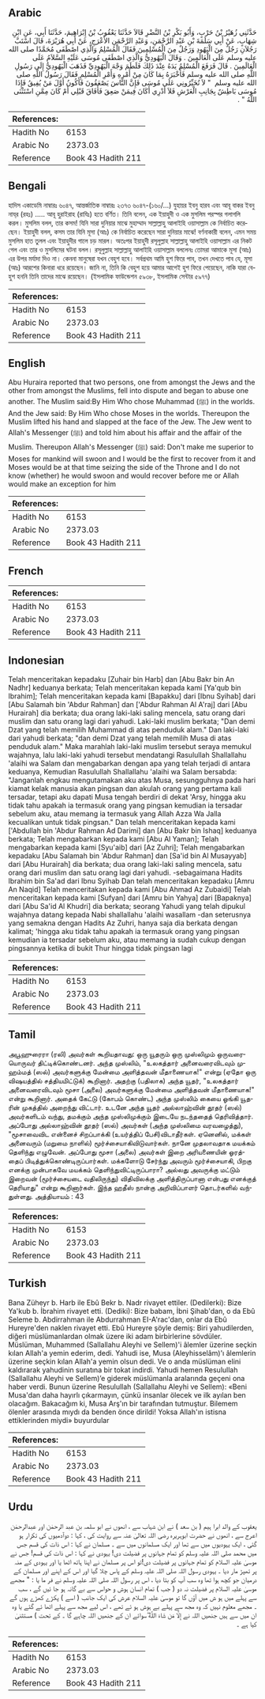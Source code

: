 ## Arabic


<div dir="rtl" lang="ar" style={{fontSize:'larger',backgroundColor:'#f8f9fa',padding:20}}>
حَدَّثَنِي زُهَيْرُ بْنُ حَرْبٍ، وَأَبُو بَكْرِ بْنُ النَّضْرِ قَالاَ حَدَّثَنَا يَعْقُوبُ بْنُ إِبْرَاهِيمَ، حَدَّثَنَا أَبِي، عَنِ ابْنِ شِهَابٍ، عَنْ أَبِي سَلَمَةَ بْنِ عَبْدِ الرَّحْمَنِ، وَعَبْدِ الرَّحْمَنِ الأَعْرَجِ، عَنْ أَبِي هُرَيْرَةَ، قَالَ اسْتَبَّ رَجُلاَنِ رَجُلٌ مِنَ الْيَهُودِ وَرَجُلٌ مِنَ الْمُسْلِمِينَ فَقَالَ الْمُسْلِمُ وَالَّذِي اصْطَفَى مُحَمَّدًا صلى الله عليه وسلم عَلَى الْعَالَمِينَ ‏.‏ وَقَالَ الْيَهُودِيُّ وَالَّذِي اصْطَفَى مُوسَى عَلَيْهِ السَّلاَمُ عَلَى الْعَالَمِينَ ‏.‏ قَالَ فَرَفَعَ الْمُسْلِمُ يَدَهُ عِنْدَ ذَلِكَ فَلَطَمَ وَجْهَ الْيَهُودِيِّ فَذَهَبَ الْيَهُودِيُّ إِلَى رَسُولِ اللَّهِ صلى الله عليه وسلم فَأَخْبَرَهُ بِمَا كَانَ مِنْ أَمْرِهِ وَأَمْرِ الْمُسْلِمِ فَقَالَ رَسُولُ اللَّهِ صلى الله عليه وسلم ‏ "‏ لاَ تُخَيِّرُونِي عَلَى مُوسَى فَإِنَّ النَّاسَ يَصْعَقُونَ فَأَكُونُ أَوَّلَ مَنْ يُفِيقُ فَإِذَا مُوسَى بَاطِشٌ بِجَانِبِ الْعَرْشِ فَلاَ أَدْرِي أَكَانَ فِيمَنْ صَعِقَ فَأَفَاقَ قَبْلِي أَمْ كَانَ مِمَّنِ اسْتَثْنَى اللَّهُ ‏"‏ ‏.‏
</div>
<div style={{backgroundColor:'#f8f9fa',padding:20, marginBottom: 10}}><table> <thead> <tr> <th>References:</th> <th></th> </tr> </thead> <tbody><tr><td>Hadith No</td><td>6153</td></tr><tr><td>Arabic No</td><td>2373.03</td></tr><tr><td>Reference</td><td>Book 43 Hadith 211</td></tr></tbody></table></div>

## Bengali


<div dir="ltr" lang="bn" style={{fontSize:'larger',backgroundColor:'#f8f9fa',padding:20}}>
হাদিস একাডেমি নাম্বারঃ ৬০৪৭, আন্তর্জাতিক নাম্বারঃ ২৩৭৩ ৬০৪৭-(১৬০/...) যুহায়র ইবনু হারব এবং আবূ বাকর ইবনু নায্‌র (রহঃ) ..... আবূ হুরাইরাহ (রাযিঃ) হতে বর্ণিত। তিনি বলেন, এক ইয়াহুদী ও এক মুসলিম পরস্পর গলাগলি করল। মুসলিম বলল, তার কসম! যিনি সারা দুনিয়ার মাঝে মুহাম্মাদ সাল্লাল্লাহু আলাইহি ওয়াসাল্লাম কে নির্বাচিত করেছেন। ইয়াহুদী বলল, কসম তার যিনি মূসা (আঃ) কে নির্বাচিত করেছেন সারা দুনিয়ার মাঝে! বর্ণনাকারী বলেন, এমন সময় মুসলিম হাত তুলল এবং ইয়াহুদীর গালে চড় মারল। অতঃপর ইয়াহুদী রসূলুল্লাহ সাল্লাল্লাহু আলাইহি ওয়াসাল্লাম এর নিকট গেল এবং তার ও মুসলিমের ঘটনা বলল। রসূলুল্লাহ সাল্লাল্লাহু আলাইহি ওয়াসাল্লাম বললেনঃ তোমরা আমাকে মূসা (আঃ) এর উপর মর্যাদা দিও না। কেননা মানুষেরা যখন বেহুশ হবে। সর্বপ্রথম আমি হুশ ফিরে পাব, তখন দেখতে পাব যে, মূসা (আঃ) আরশের কিনারা ধরে রয়েছেন। জানি না, তিনি কি বেহুশ হয়ে আমার আগেই হুশ ফিরে পেয়েছেন, নাকি যারা বেহুশ হননি তিনি তাদের মাঝে রয়েছেন। (ইসলামিক ফাউন্ডেশন ৫৯৩৮, ইসলামিক সেন্টার ৫৯৭৭)
</div>
<div style={{backgroundColor:'#f8f9fa',padding:20, marginBottom: 10}}><table> <thead> <tr> <th>References:</th> <th></th> </tr> </thead> <tbody><tr><td>Hadith No</td><td>6153</td></tr><tr><td>Arabic No</td><td>2373.03</td></tr><tr><td>Reference</td><td>Book 43 Hadith 211</td></tr></tbody></table></div>

## English


<div dir="ltr" lang="en" style={{fontSize:'larger',backgroundColor:'#f8f9fa',padding:20}}>
Abu Huraira reported that two persons, one from amongst the Jews and the other from amongst the Muslims, fell into dispute and began to abuse one another. The Muslim said:By Him Who chose Muhammad (ﷺ) in the worlds. And the Jew said: By Him Who chose Moses in the worlds. Thereupon the Muslim lifted his hand and slapped at the face of the Jew. The Jew went to Allah's Messenger (ﷺ) and told him about his affair and the affair of the Muslim. Thereupon Allah's Messenger (ﷺ) said: Don't make me superior to Moses for mankind will swoon and I would be the first to recover from it and Moses would be at that time seizing the side of the Throne and I do not know (whether) he would swoon and would recover before me or Allah would make an exception for him
</div>
<div style={{backgroundColor:'#f8f9fa',padding:20, marginBottom: 10}}><table> <thead> <tr> <th>References:</th> <th></th> </tr> </thead> <tbody><tr><td>Hadith No</td><td>6153</td></tr><tr><td>Arabic No</td><td>2373.03</td></tr><tr><td>Reference</td><td>Book 43 Hadith 211</td></tr></tbody></table></div>

## French


<div dir="ltr" lang="fr" style={{fontSize:'larger',backgroundColor:'#f8f9fa',padding:20}}>

</div>
<div style={{backgroundColor:'#f8f9fa',padding:20, marginBottom: 10}}><table> <thead> <tr> <th>References:</th> <th></th> </tr> </thead> <tbody><tr><td>Hadith No</td><td>6153</td></tr><tr><td>Arabic No</td><td>2373.03</td></tr><tr><td>Reference</td><td>Book 43 Hadith 211</td></tr></tbody></table></div>

## Indonesian


<div dir="ltr" lang="id" style={{fontSize:'larger',backgroundColor:'#f8f9fa',padding:20}}>
Telah menceritakan kepadaku [Zuhair bin Harb] dan [Abu Bakr bin An Nadhr] keduanya berkata; Telah menceritakan kepada kami [Ya'qub bin Ibrahim]; Telah menceritakan kepada kami [Bapakku] dari [Ibnu Syihab] dari [Abu Salamah bin 'Abdur Rahman] dan ['Abdur Rahman Al A'raj] dari [Abu Hurairah] dia berkata; dua orang laki-laki saling mencela, satu orang dari muslim dan satu orang lagi dari yahudi. Laki-laki muslim berkata; "Dan demi Dzat yang telah memilih Muhammad di atas penduduk alam." Dan laki-laki dari yahudi berkata; "dan demi Dzat yang telah memilih Musa di atas penduduk alam." Maka marahlah laki-laki muslim tersebut seraya memukul wajahnya, lalu laki-laki yahudi tersebut mendatangi Rasulullah Shallallahu 'alaihi wa Salam dan mengabarkan dengan apa yang telah terjadi di antara keduanya, Kemudian Rasulullah Shallallahu 'alaihi wa Salam bersabda: "Janganlah engkau mengutamakan aku atas Musa, sesungguhnya pada hari kiamat kelak manusia akan pingsan dan akulah orang yang pertama kali tersadar, tetapi aku dapati Musa tengah berdiri di dekat 'Arsy, hingga aku tidak tahu apakah ia termasuk orang yang pingsan kemudian ia tersadar sebelum aku, atau memang ia termasuk yang Allah Azza Wa Jalla kecualikan untuk tidak pingsan." Dan telah menceritakan kepada kami ['Abdullah bin 'Abdur Rahman Ad Darimi] dan [Abu Bakr bin Ishaq] keduanya berkata; Telah mengabarkan kepada kami [Abu Al Yaman]; Telah mengabarkan kepada kami [Syu'aib] dari [Az Zuhri]; Telah mengabarkan kepadaku [Abu Salamah bin 'Abdur Rahman] dan [Sa'id bin Al Musayyab] dari [Abu Hurairah] dia berkata; dua orang laki-laki saling mencela, satu orang dari muslim dan satu orang lagi dari yahudi. -sebagaimana Hadits Ibrahim bin Sa'ad dari Ibnu Syihab Dan telah menceritakan kepadaku [Amru An Naqid] Telah menceritakan kepada kami [Abu Ahmad Az Zubaidi] Telah menceritakan kepada kami [Sufyan] dari [Amru bin Yahya] dari [Bapaknya] dari [Abu Sa'id Al Khudri] dia berkata; seorang Yahudi yang telah dipukul wajahnya datang kepada Nabi shallallahu 'alaihi wasallam -dan seterusnya yang semakna dengan Hadits Az Zuhri, hanya saja dia berkata dengan kalimat; 'hingga aku tidak tahu apakah ia termasuk orang yang pingsan kemudian ia tersadar sebelum aku, atau memang ia sudah cukup dengan pingsannya ketika di bukit Thur hingga tidak pingsan lagi
</div>
<div style={{backgroundColor:'#f8f9fa',padding:20, marginBottom: 10}}><table> <thead> <tr> <th>References:</th> <th></th> </tr> </thead> <tbody><tr><td>Hadith No</td><td>6153</td></tr><tr><td>Arabic No</td><td>2373.03</td></tr><tr><td>Reference</td><td>Book 43 Hadith 211</td></tr></tbody></table></div>

## Tamil


<div dir="ltr" lang="ta" style={{fontSize:'larger',backgroundColor:'#f8f9fa',padding:20}}>
அபூஹுரைரா (ரலி) அவர்கள் கூறியதாவது: ஒரு யூதரும் ஒரு முஸ்லிமும் ஒருவரையொருவர் திட்டிக்கொண்டனர். அந்த முஸ்லிம், "உலகத்தார் அனைவரைவிடவும் முஹம்மத் (ஸல்) அவர்களுக்கு மேன்மை அளித்தவன் மீதாணையாக!" என்று (ஏதோ ஒரு விஷயத்தில் சத்தியமிட்டுக்) கூறினார். அதற்கு (பதிலாக) அந்த யூதர், "உலகத்தார் அனைவரைவிடவும் மூசா (அலை) அவர்களுக்கு மேன்மை அளித்தவன் மீதாணையாக!" என்று கூறினார். அதைக் கேட்டு (கோபம் கொண்ட) அந்த முஸ்லிம் கையை ஓங்கி யூதரின் முகத்தில் அறைந்து விட்டார். உடனே அந்த யூதர் அல்லாஹ்வின் தூதர் (ஸல்) அவர்களிடம் வந்து, தமக்கும் அந்த முஸ்லிமுக்கும் இடையே நடந்ததைத் தெரிவித்தார். அப்போது அல்லாஹ்வின் தூதர் (ஸல்) அவர்கள் (அந்த முஸ்லிமை வரவழைத்து), "மூசாவைவிட என்னைச் சிறப்பாக்கி (உயர்த்திப் பேசி)விடாதீர்கள். ஏனெனில், மக்கள் அனைவரும் (மறுமை நாளில்) மூர்ச்சையாகிவிடுவார்கள். நானே முதலாவதாக மயக்கம் தெளிந்து எழுவேன். அப்போது மூசா (அலை) அவர்கள் இறை அரியணையின் ஓரத்தைப் பிடித்துக்கொண்டிருப்பார்கள். மக்களோடு சேர்ந்து அவரும் மூர்ச்சையாகி, பிறகு எனக்கு முன்பாகவே மயக்கம் தெளிந்துவிட்டிருப்பாரா? அல்லது அவருக்கு மட்டும் இறைவன் (மூர்ச்சையடை வதிலிருந்து) விதிவிலக்கு அளித்திருப்பானா என்பது எனக்குத் தெரியாது" என்று கூறினார்கள். இந்த ஹதீஸ் நான்கு அறிவிப்பாளர் தொடர்களில் வந்துள்ளது. அத்தியாயம் : 43
</div>
<div style={{backgroundColor:'#f8f9fa',padding:20, marginBottom: 10}}><table> <thead> <tr> <th>References:</th> <th></th> </tr> </thead> <tbody><tr><td>Hadith No</td><td>6153</td></tr><tr><td>Arabic No</td><td>2373.03</td></tr><tr><td>Reference</td><td>Book 43 Hadith 211</td></tr></tbody></table></div>

## Turkish


<div dir="ltr" lang="tr" style={{fontSize:'larger',backgroundColor:'#f8f9fa',padding:20}}>
Bana Züheyr b. Harb ile Ebû Bekr b. Nadr rivayet ettiler. (Dedilerki): Bize Ya'kub b. İbrahim rivayet etti. (Dediki): Bize babam, İbni Şihab'dan, o da Ebû Seleme b. Abdirrahman ile Abdurrahman EI-A'rac'dan, onlar da Ebû Hureyre'den naklen rivayet etti. Ebû Hureyre şöyle demiş: Biri yahudilerden, diğeri müslümanlardan olmak üzere iki adam birbirlerine sövdüler. Müslüman, Muhammed (Sallallahu Aleyhi ve Sellem)'i âlemler üzerine seçkin kılan Allah'a yemin ederim, dedi. Yahudi ise, Musa (Aleyhisselâm)'ı âlemlerin üzerine seçkin kılan Allah'a yemin olsun dedi. Ve o anda müslüman elini kaldırarak yahudinin suratına bir tokat indirdi. Yahudi hemen Resulullah (Sallallahu Aleyhi ve Sellem)’e giderek müslümanla aralarında geçeni ona haber verdi. Bunun üzerine Resulullah (Sallallahu Aleyhi ve Sellem): «Beni Musa'dan daha hayırlı çıkarmayın, çünkü insanlar ölecek ve ilk ayılan ben olacağım. Bakacağım ki, Musa Arş'ın bir tarafından tutmuştur. Bilemem ölenler arasında mıydı da benden önce dirildi! Yoksa Allah'ın istisna ettiklerinden miydi» buyurdular
</div>
<div style={{backgroundColor:'#f8f9fa',padding:20, marginBottom: 10}}><table> <thead> <tr> <th>References:</th> <th></th> </tr> </thead> <tbody><tr><td>Hadith No</td><td>6153</td></tr><tr><td>Arabic No</td><td>2373.03</td></tr><tr><td>Reference</td><td>Book 43 Hadith 211</td></tr></tbody></table></div>

## Urdu


<div dir="rtl" lang="ur" style={{fontSize:'larger',backgroundColor:'#f8f9fa',padding:20}}>
یعقوب کے والد ابرا ہیم ( بن سعد ) نے ابن شہاب سے ، انھوں نے ابو سلمہ بن عبد الرحمٰن اور عبدالرحمٰن اعرج سے ، انھوں نے حضرت ابوہریرہ رضی اللہ تعالیٰ عنہ سے روایت کی ، کہا : دوآدمیوں کی تکرار ہو گئی ، ایک یہودیوں میں سے تھا اور ایک مسلمانوں میں سے ۔ مسلمان نے کہا : اس ذات کی قسم جس میں محمد صلی اللہ علیہ وسلم کو تمام جہانوں پر فضیلت دی! یہودی نے کہا : اس ذات کی قسم! جس نے موسیٰ علیہ السلام کو تمام جہانوں پر فضیلت دی!تو اس پر مسلمان نے اپنا ہاتھ اٹھا یا اور یہودی کے منہ پر تھپڑ مار دیا ۔ یہودی رسول اللہ صلی اللہ علیہ وسلم کے پاس چلا گیا اور اس کے اپنے اور مسلمان کے درمیان جو کچھ ہوا تھا وہ سب آپ کو بتا دیا ، اس پر رسول اللہ صلی اللہ علیہ وسلم نے فر ما یا : " مجھے موسیٰ علیہ السلام پر فضیلت نہ دو ( جب ) تمام انسان ہوش و حواس سے بے گانہ ہو جا ئیں گے ، سب سے پہلے میں ہو ش میں آؤں گا تو موسیٰ علیہ السلام عرش کی ایک جانب ( اسے ) پکڑے کھڑے ہوں گے ۔ مجھے معلوم نہیں کہ وہ مجھ سے پہلے بے ہوش ہو ئے تھے ، اس لیے مجھ سے پہلے اٹھا ئے گئے یا وہ ان میں سے ہیں جنھیں اللہ نے إِلَّا مَن شَاءَ اللَّهُ ۖسوائے ان کے جنھیں اللہ چاہے گا ۔ کے تحت ) مستثنیٰ کیا ہے ۔
</div>
<div style={{backgroundColor:'#f8f9fa',padding:20, marginBottom: 10}}><table> <thead> <tr> <th>References:</th> <th></th> </tr> </thead> <tbody><tr><td>Hadith No</td><td>6153</td></tr><tr><td>Arabic No</td><td>2373.03</td></tr><tr><td>Reference</td><td>Book 43 Hadith 211</td></tr></tbody></table></div>